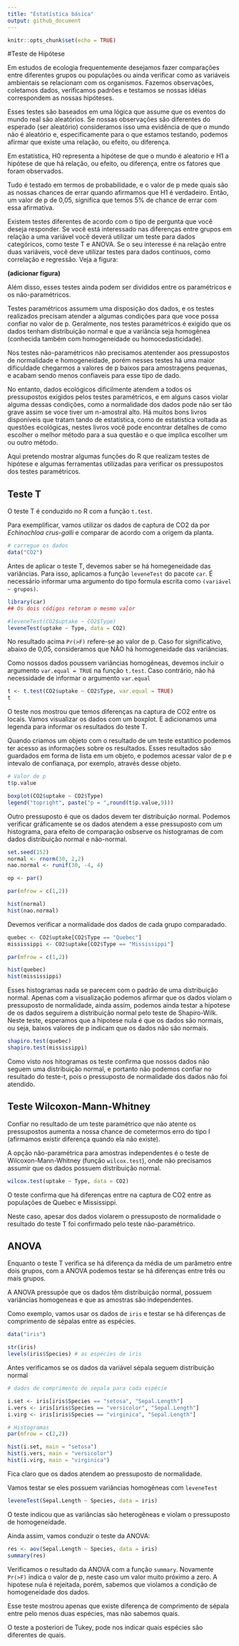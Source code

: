 ---
title: "Estatística básica"
output: github_document
---

```{r setup, include=FALSE}
knitr::opts_chunk$set(echo = TRUE)
```


#Teste de Hipótese

Em estudos de ecologia frequentemente desejamos fazer comparações entre diferentes grupos ou populações ou ainda verificar como as variáveis ambientais se relacionam com os organismos. Fazemos observações, coletamos dados, verificamos padrões e testamos se nossas idéias correspondem as nossas hipóteses. 

Esses testes são baseados em uma lógica que assume que os eventos do mundo real são aleatórios. Se nossas observações são diferentes do esperado (ser aleatório) consideramos isso uma evidência de que o mundo não é aleatório e, especificamente para o que estamos testando, podemos afirmar que existe uma relação, ou efeito, ou diferença.

Em estatística, H0 representa a hipótese de que o mundo é aleatorio e H1 a hipótese de que há relação, ou efeito, ou diferença, entre os fatores que foram observados. 

Tudo é testado em termos de probabilidade, e o valor de p mede quais são as nossas chances de errar quando afirmamos que H1  é verdadeiro. Então, um valor de p de 0,05, significa que temos 5% de chance de errar com essa afirmativa.  

Existem testes diferentes de acordo com o tipo de pergunta que você deseja responder. Se você está interessado nas diferenças entre grupos em relação a uma variável você deverá utilizar um teste para dados categóricos, como teste T e ANOVA. Se o seu interesse é na relação entre duas variáveis, você deve utilizar testes para dados contínuos, como correlação e regressão. Veja a figura:

**(adicionar figura)**

Além disso, esses testes ainda podem ser divididos entre os paramétricos e os não-paramétricos. 

Testes paramétricos assumem uma disposição dos dados, e os testes realizados precisam atender a algumas condições para que voce possa confiar no valor de p. Geralmente, nos testes paramétricos é exigido que os dados tenham distribuição normal e que a variância seja homogênea (conhecida também com homogeneidade ou homocedasticidade). 

Nos testes não-paramétricos não precisamos atentender aos pressupostos de normalidade e homogeneidade, porém nesses testes há uma maior dificuldade chegarmos a valores de p baixos para amostragens pequenas, e acabam sendo menos confiaveis para esse tipo de dado. 

No entanto, dados ecológicos dificilmente atendem a todos os pressupostos exigidos pelos testes paramétricos, e em alguns casos violar alguma dessas condições, como a normalidade dos dados pode não ser tão grave assim se voce tiver um n-amostral alto. Há muitos bons livros disponíveis que tratam tando de estatística, como de estatística voltada as questões ecológicas, nestes livros você pode encontrar detalhes de como escolher o melhor método para a sua questão e o que implica escolher um ou outro método. 

Aqui pretendo mostrar algumas funções do R que realizam testes de hipótese e algumas ferramentas utilizadas para verificar os pressupostos dos testes paramétricos.  

## Teste T

O teste T é conduzido no R com a função `t.test`.

Para exemplificar, vamos utilizar os dados de captura de CO2 da por *Echinochloa crus-galli*  e comparar de acordo com a origem da planta.

```{r}
# carregue os dados
data("CO2")
```

Antes de aplicar o teste T, devemos saber se há homegeneidade das variâncias. Para isso, aplicamos a função `leveneTest` do pacote `car`. É necessário informar uma argumento do tipo formula escrita como `(variável ~ grupos)`.

```{r}
library(car)
## Os dois códigos retoram o mesmo valor

#leveneTest(CO2$uptake ~ CO2$Type)
leveneTest(uptake ~ Type, data = CO2)
```
No resultado acima `Pr(>F)` refere-se ao valor de p. Caso for significativo, abaixo de 0,05, consideramos que NÂO há homogeneidade das variâncias. 

Como nossos dados poussem variâncias homogêneas, devemos incluir o argumento `var.equal = TRUE` na função `t.test`. Caso contrário, não há necessidade de informar o argumento `var.equal`
```{r}
t <- t.test(CO2$uptake ~ CO2$Type, var.equal = TRUE)
t
```

O teste nos mostrou que temos diferenças na captura de CO2 entre os locais. Vamos visualizar os dados com um boxplot.
E adicionamos uma legenda para informar os resultados do teste T. 

Quando criamos um objeto com o resultado de um teste estatítico podemos ter acesso as informações sobre os resultados. Esses resultados são guardados em forma de lista em um objeto, e podemos acessar valor de p e intevalo de confianaça, por exemplo, através desse objeto. 


```{r}
# Valor de p
t$p.value

boxplot(CO2$uptake ~ CO2$Type)
legend("topright", paste("p = ",round(t$p.value,9)))
```

Outro pressuposto é que os dados devem ter distribuição normal. Podemos verificar gráficamente se os dados atendem a esse pressuposto com um histograma, para efeito de comparação osbserve os histogramas de com dados distribuição normal e não-normal. 

```{r}
set.seed(152)
normal <- rnorm(30, 2,2) 
nao.normal <- runif(30, -4, 4)

op <- par()

par(mfrow = c(1,2))

hist(normal)
hist(nao.normal)
```

Devemos verificar a normalidade dos dados de cada grupo comparadado. 

```{r}
quebec <- CO2$uptake[CO2$Type == "Quebec"]
mississippi <- CO2$uptake[CO2$Type == "Mississippi"]

par(mfrow = c(1,2))

hist(quebec)
hist(mississippi)
``` 
Esses histogramas nada se parecem com o padrão de uma distribuição normal. Apenas com a visualização podemos afirmar que os dados violam o pressuposto de normalidade, ainda assim, podemos ainda testar a hipotese de os dados seguirem a distribuição normal pelo teste de Shapiro-Wilk. Neste teste, esperamos que a hipotese nula é que os dados são normais, ou seja, baixos valores de p indicam que os dados não são normais.
 
```{r}
shapiro.test(quebec)
shapiro.test(mississippi)
```

Como visto nos hitogramas os teste confirma que nossos dados não seguem uma distribuição normal, e portanto não podemos confiar no resultado do teste-t, pois o pressuposto de normalidade dos dados não foi atendido. 

## Teste Wilcoxon-Mann-Whitney

Confiar no resultado de um teste paramétrico que não atente os pressupostos aumenta a nossa chance de cometermos erro do tipo I (afirmamos existir diferença quando ela não existe). 

A opção não-paramétrica para amostras independentes é o teste de Wilcoxon-Mann-Whitney (função `wilcox.test`), onde não precisamos assumir que os dados possuem distribuição normal. 

```{r}
wilcox.test(uptake ~ Type, data = CO2)
```

O teste confirma que há diferenças entre na captura de CO2 entre as populações de Quebec e Mississippi.

Neste caso, apesar dos dados violarem o pressuposto de normalidade o resultado do teste T foi confirmado pelo teste não-paramétrico. 

## ANOVA

Enquanto o teste T verifica se há diferença da média de um parâmetro entre dois grupos, com a ANOVA podemos testar se há diferenças entre três ou mais grupos. 

A ANOVA pressupõe que os dados têm distribuição normal, possuem variâncias homogeneas e que as amostras são independentes. 

Como exemplo, vamos usar os dados de `iris` e testar se há diferenças de comprimento de sépalas entre as espécies. 

```{r}
data("iris")

str(iris)
levels(iris$Species) # as espécies de iris
```

Antes verificamos se os dados da variável sépala seguem distribuição normal

```{r}
# dados de comprimento de sepala para cada espécie

i.set <- iris[iris$Species == "setosa", "Sepal.Length"]
i.vers <- iris[iris$Species == "versicolor", "Sepal.Length"]
i.virg <- iris[iris$Species == "virginica", "Sepal.Length"]

# Histogramas
par(mfrow = c(2,2))

hist(i.set, main = "setosa")
hist(i.vers, main = "versicolor")
hist(i.virg, main = "virginica")

```

Fica claro que os dados atendem ao pressuposto de normalidade. 

Vamos testar se eles possuem variâncias homogêneas com `leveneTest`

```{r}
leveneTest(Sepal.Length ~ Species, data = iris)
```

O teste indicou que as variâncias são heterogêneas e violam o pressuposto de homogeneidade. 

Ainda assim, vamos conduzir o teste da ANOVA:

```{r}
res <- aov(Sepal.Length ~ Species, data = iris)
summary(res)
```

Verificamos o resultado da ANOVA com a função `summary`. Novamente `Pr(>F)` indica o valor de p, neste caso um valor muito próximo a zero. A hipotese nula é rejeitada, porém, sabemos que violamos a condição de homogeneidade dos dados. 

Esse teste mostrou apenas que existe diferença de comprimento de sépala entre pelo menos duas espécies, mas não sabemos quais. 

O teste a posteriori de Tukey, pode nos indicar quais espécies são diferentes de quais. 


  


